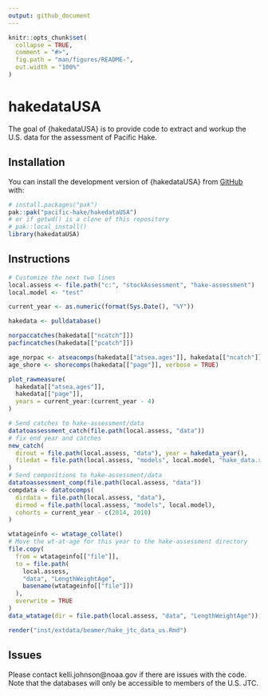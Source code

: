```yaml
---
output: github_document
---
```


<!-- README.md is generated from README.Rmd. Please edit that file -->

```r
knitr::opts_chunk$set(
  collapse = TRUE,
  comment = "#>",
  fig.path = "man/figures/README-",
  out.width = "100%"
)
```

# hakedataUSA

<!-- badges: start -->
<!-- badges: end -->

The goal of {hakedataUSA} is to provide code to extract and workup the U.S. data
for the assessment of Pacific Hake.

## Installation

You can install the development version of {hakedataUSA} from [GitHub](https://github.com/) with:

``` r
# install.packages("pak")
pak::pak("pacific-hake/hakedataUSA")
# or if getwd() is a clone of this repository
# pak::local_install()
library(hakedataUSA)
```

## Instructions

```r
# Customize the next two lines
local.assess <- file.path("c:", "stockAssessment", "hake-assessment")
local.model <- "test"

current_year <- as.numeric(format(Sys.Date(), "%Y"))

hakedata <- pulldatabase()

norpaccatches(hakedata[["ncatch"]])
pacfincatches(hakedata[["pcatch"]])

age_norpac <- atseacomps(hakedata[["atsea.ages"]], hakedata[["ncatch"]])
age_shore <- shorecomps(hakedata[["page"]], verbose = TRUE)

plot_rawmeasure(
  hakedata[["atsea.ages"]],
  hakedata[["page"]],
  years = current_year:(current_year - 4)
)

# Send catches to hake-assessment/data
datatoassessment_catch(file.path(local.assess, "data"))
# fix end year and catches
new_catch(
  dirout = file.path(local.assess, "data"), year = hakedata_year(),
  filedat = file.path(local.assess, "models", local.model, "hake_data.ss")
)
# Send compositions to hake-assessment/data
datatoassessment_comp(file.path(local.assess, "data"))
compdata <- datatocomps(
  dirdata = file.path(local.assess, "data"),
  dirmod = file.path(local.assess, "models", local.model),
  cohorts = current_year - c(2014, 2010)
)

wtatageinfo <- wtatage_collate()
# Move the wt-at-age for this year to the hake-assessment directory
file.copy(
  from = wtatageinfo[["file"]],
  to = file.path(
    local.assess,
    "data", "LengthWeightAge",
    basename(wtatageinfo[["file"]])
  ),
  overwrite = TRUE
)
data_wtatage(dir = file.path(local.assess, "data", "LengthWeightAge"))
```

```r
render("inst/extdata/beamer/hake_jtc_data_us.Rmd")
```

## Issues

Please contact kelli.johnson@noaa.gov if there are issues with the code.
Note that the databases will only be accessible to members of the U.S. JTC.
